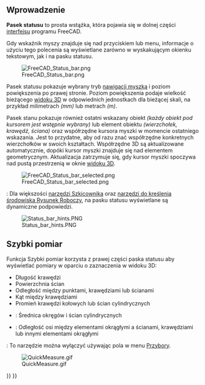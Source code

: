 <languages/>

<span id="Introduction"></span>
==Wprowadzenie==

'''Pasek statusu''' to prosta wstążka, która pojawia się w dolnej części [[interface/pl|interfejsu]] programu FreeCAD.

Gdy wskaźnik myszy znajduje się nad przyciskiem lub menu, informacje o użyciu tego polecenia są wyświetlane zarówno w wyskakującym okienku tekstowym, jak i na pasku statusu.

[[File:FreeCAD_Status_bar.png]]

Pasek statusu pokazuje wybrany tryb [[Mouse_navigation/pl|nawigacji myszką]] i poziom powiększenia po prawej stronie. Poziom powiększenia podaje wielkość bieżącego [[3D view/pl|widoku 3D]] w odpowiednich jednostkach dla bieżącej skali, na przykład milimetrach ''(mm)'' lub metrach ''(m)''.

Pasek stanu pokazuje również ostatni wskazany obiekt ''(każdy obiekt pod kursorem jest wstępnie wybrany)'' lub element obiektu ''(wierzchołek, krawędź, ściana)'' oraz współrzędne kursora myszki w momencie ostatniego wskazania. Jest to przydatne, aby od razu znać współrzędne konkretnych wierzchołków w swoich kształtach. Współrzędne 3D są aktualizowane automatycznie, dopóki kursor myszki znajduje się nad elementem geometrycznym. Aktualizacja zatrzymuje się, gdy kursor myszki spoczywa nad pustą przestrzenią w oknie [[3D_view/pl|widoku 3D]].

[[File:FreeCAD_Status_bar_selected.png]]

{{Version/pl|1.1}}: Dla większości [[Sketcher_Workbench/pl#Przybory|narzędzi Szkicownika]] oraz [[Draft_Workbench/pl#Kreślenie|narzędzi do kreślenia środowiska Rysunek Roboczy]], na pasku statusu wyświetlane są dynamiczne podpowiedzi.

[[File:Status_bar_hints.PNG]]

<span id="Quick_Measure"></span>
== Szybki pomiar ==

{{Version/pl|1.0}}

Funkcja Szybki pomiar korzysta z prawej części paska statusu aby wyświetlać pomiary w oparciu o zaznaczenia w widoku 3D:
* Długość krawędzi
* Powierzchnia ścian
* Odległość między punktami, krawędziami lub ścianami
* Kąt między krawędziami
* Promień krawędzi kołowych lub ścian cylindrycznych
* {{Version/pl|1.1}}: Średnica okręgów i ścian cylindrycznych
* {{Version/pl|1.1}}: Odległość osi między elementami okrągłymi a ścianami, krawędziami lub innymi elementami okrągłymi

{{Version/pl|1.1}}: To narzędzie można wyłączyć używając pola w menu [[Std_Tools_Menu/pl|Przybory]].

[[File:QuickMeasure.gif]]


{{Interface navi{{#translation:}}}}
{{Userdocnavi{{#translation:}}}}